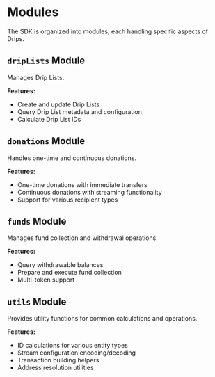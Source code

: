# Modules

The SDK is organized into modules, each handling specific aspects of Drips.

## `dripLists` Module

Manages Drip Lists.

**Features:**

- Create and update Drip Lists
- Query Drip List metadata and configuration
- Calculate Drip List IDs

## `donations` Module

Handles one-time and continuous donations.

**Features:**

- One-time donations with immediate transfers
- Continuous donations with streaming functionality
- Support for various recipient types

## `funds` Module

Manages fund collection and withdrawal operations.

**Features:**

- Query withdrawable balances
- Prepare and execute fund collection
- Multi-token support

## `utils` Module

Provides utility functions for common calculations and operations.

**Features:**

- ID calculations for various entity types
- Stream configuration encoding/decoding
- Transaction building helpers
- Address resolution utilities